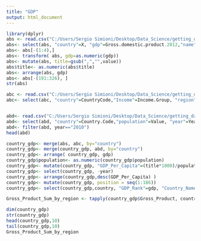 ```yaml
---
title: "GDP"
output: html_document
---
```

```r

library(dplyr)
abs <- read.csv("C:/Users/Sergio Simioni/Desktop/Data_Science/getting_data/data1.csv", colClasses="character")
abs<- select(abs, "country"=X, "gdp"=Gross.domestic.product.2012,"name"=X.2, "value"=X.3  )
abs<- abs[-(1:4),]
abs<- transform( abs, gdp=as.numeric(gdp))
abs<- mutate(abs, title=gsub(",","",value))
abs$title<- as.numeric(abs$title)
abs<- arrange(abs, gdp)
abs<- abs[-(191:326), ]
str(abs)

abc <- read.csv("C:/Users/Sergio Simioni/Desktop/Data_Science/getting_data/data2.csv", colClasses="character")
abc<- select(abc, "country"=CountryCode,"Income"=Income.Group, "region"=Region  )


abd<- read.csv("C:/Users/Sergio Simioni/Desktop/Data_Science/getting_data/data3.csv", colClasses="character")
abd<- select(abd, "country"=Country.Code,"population"=Value, "year"=Year)
abd<- filter(abd, year=="2010")
head(abd)

country_gdp<- merge(abs, abc, by="country")
country_gdp<- merge(country_gdp, abd, by="country")
country_gdp<- arrange( country_gdp, gdp)
country_gdp$population<- as.numeric(country_gdp$population)
country_gdp<- mutate(country_gdp, "GDP_Per_Capita"=(title*1000)/population)
country_gdp<- select(country_gdp, -year)
country_gdp<- arrange(country_gdp,desc(GDP_Per_Capita) )
country_gdp<- mutate(country_gdp, position = seq(1:186))
country_gdp<- select(country_gdp,country, "GDP_Rank"=gdp, "Country_Name"=name, "Gross_Product"=title, region, "Population"=population, GDP_Per_Capita, position )

Gross_Product_Sum_by_region <- tapply(country_gdp$Gross_Product, country_gdp$region, sum)

dim(country_gdp)
str(country_gdp)
head(country_gdp,10)
tail(country_gdp,10)
Gross_Product_Sum_by_region

```

